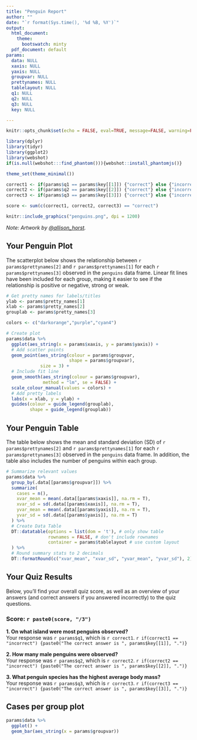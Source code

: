 ```yaml
---
title: "Penguin Report"
author: ""
date: "`r format(Sys.time(), '%d %B, %Y')`"
output: 
  html_document:
    theme:
      bootswatch: minty
  pdf_document: default
params:
  data: NULL
  xaxis: NULL
  yaxis: NULL
  groupvar: NULL
  prettynames: NULL
  tablelayout: NULL
  q1: NULL
  q2: NULL
  q3: NULL
  key: NULL

---
```


```r
knitr::opts_chunk$set(echo = FALSE, eval=TRUE, message=FALSE, warning=FALSE)

library(dplyr)
library(tidyr)
library(ggplot2)
library(webshot) 
if(is.null(webshot:::find_phantom())){webshot::install_phantomjs()}

theme_set(theme_minimal())

correct1 <- if(params$q1 == params$key[[1]]) {"correct"} else {"incorrect"}
correct2 <- if(params$q2 == params$key[[2]]) {"correct"} else {"incorrect"}
correct3 <- if(params$q3 == params$key[[3]]) {"correct"} else {"incorrect"}

score <- sum(c(correct1, correct2, correct3) == "correct")
```

```r
knitr::include_graphics("penguins.png", dpi = 1200)
```

*Note: Artwork by [\@allison_horst](https://allisonhorst.github.io/palmerpenguins/articles/art.html).*  

## Your Penguin Plot  

The scatterplot below shows the relationship between `r params$prettynames[2]` and `r params$prettynames[1]` for each `r params$prettynames[3]` observed in the ``penguins`` data frame. Linear fit lines have been included for each group, making it easier to see if the relationship is positive or negative, strong or weak.

```r
# Get pretty names for labels/titles
ylab <- params$pretty_names[1]
xlab <- params$pretty_names[2]
grouplab <- params$pretty_names[3]

colors <- c("darkorange","purple","cyan4")

# Create plot
params$data %>%
  ggplot(aes_string(x = params$xaxis, y = params$yaxis)) +
  # Add scatter points
  geom_point(aes_string(colour = params$groupvar,
                        shape = params$groupvar),
             size = 3) +
  # Include fit line
  geom_smooth(aes_string(colour = params$groupvar), 
              method = "lm", se = FALSE) +
  scale_colour_manual(values = colors) +
  # Add pretty labels
  labs(x = xlab, y = ylab) +
  guides(colour = guide_legend(grouplab),
         shape = guide_legend(grouplab))


```

\newpage

## Your Penguin Table

The table below shows the mean and standard deviation (SD) of `r params$prettynames[2]` and `r params$prettynames[1]` for each `r params$prettynames[3]` observed in the ``penguins`` data frame. In addition, the table also includes the number of penguins within each group.

```r
# Summarize relevant values
params$data %>%
  group_by(.data[[params$groupvar]]) %>%
  summarize(
    cases = n(),
    xvar_mean = mean(.data[[params$xaxis]], na.rm = T),
    xvar_sd = sd(.data[[params$xaxis]], na.rm = T),
    yvar_mean = mean(.data[[params$yaxis]], na.rm = T),
    yvar_sd = sd(.data[[params$yaxis]], na.rm = T)
  ) %>%
  # Create Data Table
  DT::datatable(options = list(dom = 't'), # only show table
                rownames = FALSE, # don't include rownames
                container = params$tablelayout # use custom layout
  ) %>%
  # Round summary stats to 2 decimals
  DT::formatRound(c("xvar_mean", "xvar_sd", "yvar_mean", "yvar_sd"), 2)


```

## Your Quiz Results

Below, you'll find your overall quiz score, as well as an overview of your answers (and correct answers if you answered incorrectly) to the quiz questions.

### Score: `r paste0(score, "/3")`  

**1. On what island were most penguins observed?**  
Your response was `r params$q1`, which is `r correct1`. `r if(correct1 == "incorrect") {paste0("The correct answer is ", params$key[[1]], ".")}`  

**2. How many male penguins were observed?**  
Your response was `r params$q2`, which is `r correct2`. `r if(correct2 == "incorrect") {paste0("The correct answer is ", params$key[[2]], ".")}`  

**3. What penguin species has the highest average body mass?**  
Your response was `r params$q3`, which is `r correct3`. `r if(correct3 == "incorrect") {paste0("The correct answer is ", params$key[[3]], ".")}`

## Cases per group plot

```r
params$data %>%
  ggplot() +
  geom_bar(aes_string(x = params$groupvar))
  
```

                         